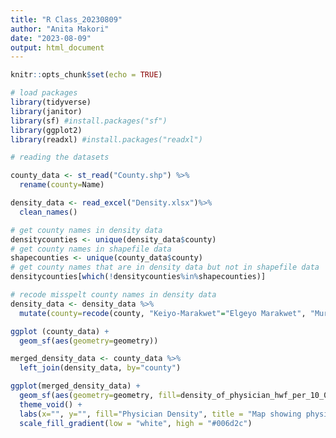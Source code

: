 ```yaml
---
title: "R Class_20230809"
author: "Anita Makori"
date: "2023-08-09"
output: html_document
---
```


```r
knitr::opts_chunk$set(echo = TRUE)

# load packages
library(tidyverse)
library(janitor)
library(sf) #install.packages("sf")
library(ggplot2)
library(readxl) #install.packages("readxl")
```


```r
# reading the datasets

county_data <- st_read("County.shp") %>%
  rename(county=Name)

density_data <- read_excel("Density.xlsx")%>%
  clean_names()

# get county names in density data
densitycounties <- unique(density_data$county)
# get county names in shapefile data
shapecounties <- unique(county_data$county)
# get county names that are in density data but not in shapefile data
densitycounties[which(!densitycounties%in%shapecounties)]

# recode misspelt county names in density data
density_data <- density_data %>%
  mutate(county=recode(county, "Keiyo-Marakwet"="Elgeyo Marakwet", "Murang'A"="Muranga"))
```

```r
ggplot (county_data) +
  geom_sf(aes(geometry=geometry))
```

```r
merged_density_data <- county_data %>%
  left_join(density_data, by="county")
```

```r
ggplot(merged_density_data) +
  geom_sf(aes(geometry=geometry, fill=density_of_physician_hwf_per_10_000_population)) +
  theme_void() +
  labs(x="", y="", fill="Physician Density", title = "Map showing physician density per county") +
  scale_fill_gradient(low = "white", high = "#006d2c")
```

